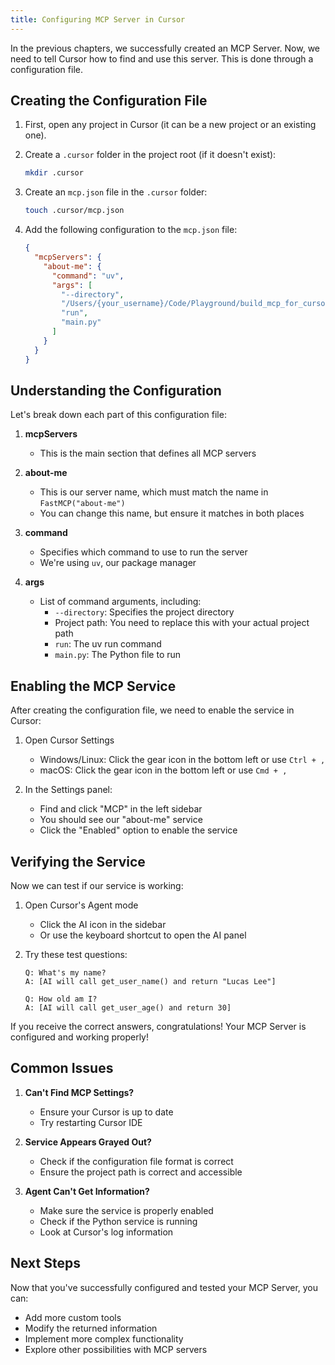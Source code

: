 ```yaml
---
title: Configuring MCP Server in Cursor
---
```


In the previous chapters, we successfully created an MCP Server. Now, we need to tell Cursor how to find and use this server. This is done through a configuration file.

## Creating the Configuration File

1. First, open any project in Cursor (it can be a new project or an existing one).

2. Create a `.cursor` folder in the project root (if it doesn't exist):

   ```bash
   mkdir .cursor
   ```

3. Create an `mcp.json` file in the `.cursor` folder:

   ```bash
   touch .cursor/mcp.json
   ```

4. Add the following configuration to the `mcp.json` file:
   ```json
   {
     "mcpServers": {
       "about-me": {
         "command": "uv",
         "args": [
           "--directory",
           "/Users/{your_username}/Code/Playground/build_mcp_for_cursor/project",
           "run",
           "main.py"
         ]
       }
     }
   }
   ```

## Understanding the Configuration

Let's break down each part of this configuration file:

1. **mcpServers**

   - This is the main section that defines all MCP servers

2. **about-me**

   - This is our server name, which must match the name in `FastMCP("about-me")`
   - You can change this name, but ensure it matches in both places

3. **command**

   - Specifies which command to use to run the server
   - We're using `uv`, our package manager

4. **args**
   - List of command arguments, including:
     - `--directory`: Specifies the project directory
     - Project path: You need to replace this with your actual project path
     - `run`: The uv run command
     - `main.py`: The Python file to run

## Enabling the MCP Service

After creating the configuration file, we need to enable the service in Cursor:

1. Open Cursor Settings

   - Windows/Linux: Click the gear icon in the bottom left or use `Ctrl + ,`
   - macOS: Click the gear icon in the bottom left or use `Cmd + ,`

2. In the Settings panel:
   - Find and click "MCP" in the left sidebar
   - You should see our "about-me" service
   - Click the "Enabled" option to enable the service

## Verifying the Service

Now we can test if our service is working:

1. Open Cursor's Agent mode

   - Click the AI icon in the sidebar
   - Or use the keyboard shortcut to open the AI panel

2. Try these test questions:

   ```
   Q: What's my name?
   A: [AI will call get_user_name() and return "Lucas Lee"]

   Q: How old am I?
   A: [AI will call get_user_age() and return 30]
   ```

If you receive the correct answers, congratulations! Your MCP Server is configured and working properly!

## Common Issues

1. **Can't Find MCP Settings?**

   - Ensure your Cursor is up to date
   - Try restarting Cursor IDE

2. **Service Appears Grayed Out?**

   - Check if the configuration file format is correct
   - Ensure the project path is correct and accessible

3. **Agent Can't Get Information?**
   - Make sure the service is properly enabled
   - Check if the Python service is running
   - Look at Cursor's log information

## Next Steps

Now that you've successfully configured and tested your MCP Server, you can:

- Add more custom tools
- Modify the returned information
- Implement more complex functionality
- Explore other possibilities with MCP servers
